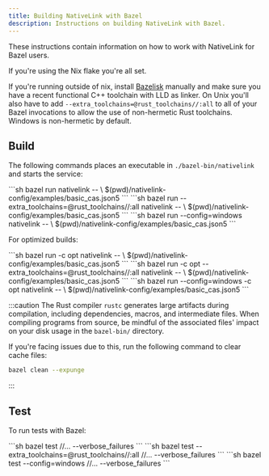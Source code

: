 ```yaml
---
title: Building NativeLink with Bazel
description: Instructions on building NativeLink with Bazel.
---
```


These instructions contain information on how to work with NativeLink for Bazel
users.

If you're using the Nix flake you're all set.

If you're running outside of nix, install [Bazelisk](https://github.com/bazelbuild/bazelisk/tree/master)
manually and make sure you have a recent functional C++ toolchain with LLD as
linker. On Unix you'll also have to add
`--extra_toolchains=@rust_toolchains//:all` to all of your Bazel invocations to
allow the use of non-hermetic Rust toolchains. Windows is non-hermetic by
default.

## Build

The following commands places an executable in `./bazel-bin/nativelink` and
starts the service:


<Tabs syncKey="os">
  <TabItem label="Unix">
    ```sh
    bazel run nativelink -- \
        $(pwd)/nativelink-config/examples/basic_cas.json5
    ```
  </TabItem>
  <TabItem label="Unix without Nix">
    ```sh
    bazel run --extra_toolchains=@rust_toolchains//:all nativelink -- \
        $(pwd)/nativelink-config/examples/basic_cas.json5
    ```
  </TabItem>
  <TabItem label="Windows">
    ```sh
    bazel run --config=windows nativelink -- \
        $(pwd)/nativelink-config/examples/basic_cas.json5
    ```
  </TabItem>
</Tabs>

For optimized builds:

<Tabs syncKey="os">
  <TabItem label="Unix">
    ```sh
    bazel run -c opt nativelink -- \
        $(pwd)/nativelink-config/examples/basic_cas.json5
    ```
  </TabItem>
  <TabItem label="Unix without Nix">
    ```sh
    bazel run -c opt --extra_toolchains=@rust_toolchains//:all nativelink -- \
        $(pwd)/nativelink-config/examples/basic_cas.json5
    ```
  </TabItem>
  <TabItem label="Windows">
    ```sh
    bazel run --config=windows -c opt nativelink -- \
        $(pwd)/nativelink-config/examples/basic_cas.json5
    ```
  </TabItem>
</Tabs>

:::caution
The Rust compiler `rustc` generates large artifacts during compilation,
including dependencies, macros, and intermediate files. When compiling programs
from source, be mindful of the associated files' impact on your disk usage in
the `bazel-bin/` directory.

If you're facing issues due to this, run the following command to clear cache
files:

```sh
bazel clean --expunge
```
:::

## Test

To run tests with Bazel:

<Tabs syncKey="os">
  <TabItem label="Unix">
    ```sh
    bazel test //... --verbose_failures
    ```
  </TabItem>
  <TabItem label="Unix without Nix">
    ```sh
    bazel test --extra_toolchains=@rust_toolchains//:all //... --verbose_failures
    ```
  </TabItem>
  <TabItem label="Windows">
    ```sh
    bazel test --config=windows //... --verbose_failures
    ```
  </TabItem>
</Tabs>
